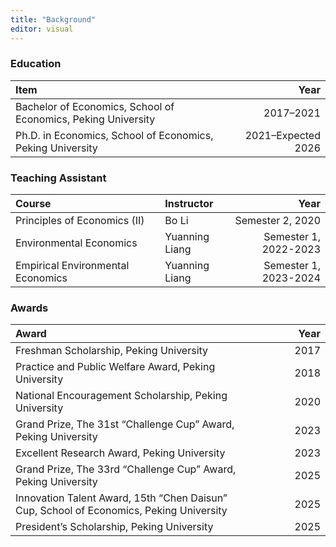 ```yaml
---
title: "Background"
editor: visual
---
```


### Education

| Item | Year |
|:--------------------------------------------------|--------------------:|
| Bachelor of Economics, School of Economics, Peking University | 2017–2021 |
| Ph.D. in Economics, School of Economics, Peking University | 2021–Expected 2026 |

### Teaching Assistant

| Course                            | Instructor     |                  Year |
|:----------------------------------|:---------------|----------------------:|
| Principles of Economics (II)      | Bo Li          |      Semester 2, 2020 |
| Environmental Economics           | Yuanning Liang | Semester 1, 2022-2023 |
| Empirical Environmental Economics | Yuanning Liang | Semester 1, 2023-2024 |

### Awards

| Award | Year |
|:-------------------------------------------------------|---------------:|
| Freshman Scholarship, Peking University | 2017 |
| Practice and Public Welfare Award, Peking University | 2018 |
| National Encouragement Scholarship, Peking University | 2020 |
| Grand Prize, The 31st "Challenge Cup" Award, Peking University | 2023 |
| Excellent Research Award, Peking University | 2023 |
| Grand Prize, The 33rd "Challenge Cup" Award, Peking University | 2025 |
| Innovation Talent Award, 15th "Chen Daisun" Cup, School of Economics, Peking University | 2025 |
| President's Scholarship, Peking University | 2025 |